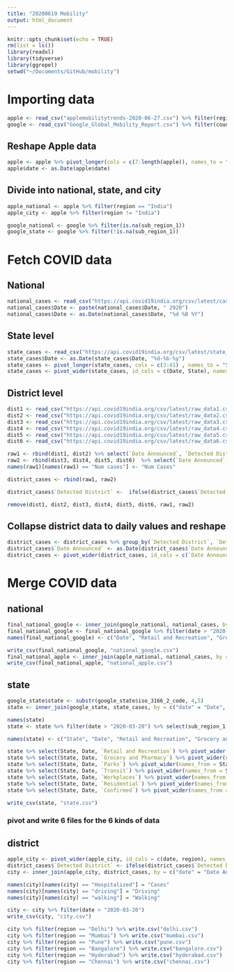 ```yaml
---
title: "20200619 Mobility"
output: html_document
---
```


```r
knitr::opts_chunk$set(echo = TRUE)
rm(list = ls())
library(readxl)
library(tidyverse)
library(ggrepel)
setwd("~/Documents/GitHub/mobility")
```

# Importing data
```r
apple <- read_csv("applemobilitytrends-2020-06-27.csv") %>% filter(region == "India" | country == "India")
google <- read_csv("Google_Global_Mobility_Report.csv") %>% filter(country_region == "India")
```

## Reshape Apple data
```r
apple <- apple %>% pivot_longer(cols = c(7:length(apple)), names_to = "date")
apple$date <- as.Date(apple$date)
```

## Divide into national, state, and city
```r
apple_national <- apple %>% filter(region == "India")
apple_city <- apple %>% filter(region != "India")

google_national <- google %>% filter(is.na(sub_region_1))
google_state <- google %>% filter(!is.na(sub_region_1))
```

# Fetch COVID data 

## National
```r
national_cases <- read_csv("https://api.covid19india.org/csv/latest/case_time_series.csv")
national_cases$Date <- paste(national_cases$Date, " 2020")
national_cases$Date <- as.Date(national_cases$Date, "%d %B %Y")
```
## State level
```r
state_cases <- read_csv("https://api.covid19india.org/csv/latest/state_wise_daily.csv")
state_cases$Date <- as.Date(state_cases$Date, "%d-%b-%y")
state_cases <- pivot_longer(state_cases, cols = c(3:41) , names_to = "State")
state_cases <- pivot_wider(state_cases, id_cols = c(Date, State), names_from = "Status", values_from = "value")
```

## District level
```r
dist1 <- read_csv("https://api.covid19india.org/csv/latest/raw_data1.csv") %>% filter(`Detected State` == "Delhi" | `Detected District` == "Mumbai" | `Detected District` == "Pune" | `Detected District` == "Hyderabad" | `Detected District` == "Bengaluru Urban" | `Detected District` == "Chennai")
dist2 <- read_csv("https://api.covid19india.org/csv/latest/raw_data2.csv") %>% filter(`Detected State` == "Delhi" | `Detected District` == "Mumbai" | `Detected District` == "Pune" | `Detected District` == "Hyderabad" | `Detected District` == "Bengaluru Urban" | `Detected District` == "Chennai")
dist3 <- read_csv("https://api.covid19india.org/csv/latest/raw_data3.csv") %>% filter(`Detected State` == "Delhi" | `Detected District` == "Mumbai" | `Detected District` == "Pune" | `Detected District` == "Hyderabad" | `Detected District` == "Bengaluru Urban" | `Detected District` == "Chennai")
dist4 <- read_csv("https://api.covid19india.org/csv/latest/raw_data4.csv") %>% filter(`Detected State` == "Delhi" | `Detected District` == "Mumbai" | `Detected District` == "Pune" | `Detected District` == "Hyderabad" | `Detected District` == "Bengaluru Urban" | `Detected District` == "Chennai")
dist5 <- read_csv("https://api.covid19india.org/csv/latest/raw_data5.csv") %>% filter(`Detected State` == "Delhi" | `Detected District` == "Mumbai" | `Detected District` == "Pune" | `Detected District` == "Hyderabad" | `Detected District` == "Bengaluru Urban" | `Detected District` == "Chennai")
dist6 <- read_csv("https://api.covid19india.org/csv/latest/raw_data6.csv") %>% filter(`Detected State` == "Delhi" | `Detected District` == "Mumbai" | `Detected District` == "Pune" | `Detected District` == "Hyderabad" | `Detected District` == "Bengaluru Urban" | `Detected District` == "Chennai")
```

```r
raw1 <- rbind(dist1, dist2) %>% select(`Date Announced`, `Detected District`, `Detected State`, `Num cases`, `Current Status`)
raw2 <- rbind(dist3, dist4, dist5, dist6)  %>% select(`Date Announced`, `Detected District`, `Detected State`, `Num Cases`, `Current Status`)
names(raw1)[names(raw1) == "Num cases"] <- "Num Cases"

district_cases <- rbind(raw1, raw2)
```


```r
district_cases$`Detected District` <-  ifelse(district_cases$`Detected State` == "Delhi", "Delhi", district_cases$`Detected District`)
```

```r
remove(dist1, dist2, dist3, dist4, dist5, dist6, raw1, raw2)
```

## Collapse district data to daily values and reshape
```r
district_cases <- district_cases %>% group_by(`Detected District`, `Detected State`, `Date Announced`, `Current Status`) %>% summarize(value = sum(`Num Cases`))
district_cases$`Date Announced` <- as.Date(district_cases$`Date Announced`, "%d/%m/%Y")
district_cases <- pivot_wider(district_cases, id_cols = c(`Date Announced`, `Detected District`, `Detected State`), names_from = `Current Status`, values_from = value)
```

# Merge COVID data

## national
```r
final_national_google <- inner_join(google_national, national_cases, by = c("date" = "Date"))
final_national_google <- final_national_google %>% filter(date > "2020-03-20") %>% select(date, ends_with("baseline"), starts_with("Daily"))
names(final_national_google) <- c("Date", "Retail and Recreation", "Grocery and Pharmacy", "Parks", "Transit", "Workplaces", "Residential"    , "Daily Confirmed"    , "Daily Recovered"    , "Daily Deceased"    )

write_csv(final_national_google, "national_google.csv")
final_national_apple <- inner_join(apple_national, national_cases, by = c("date" = "Date"))
write_csv(final_national_apple, "national_apple.csv")
```

## state
```r
google_state$state <- substr(google_state$iso_3166_2_code, 4,5)
state <- inner_join(google_state, state_cases, by = c("date" = "Date", "state" = "State"))

names(state) 
state <- state %>% filter(date > "2020-03-20") %>% select(sub_region_1, date, ends_with("baseline"), starts_with("Daily"), Confirmed, Recovered, Deceased)

names(state) <- c("State", "Date", "Retail and Recreation", "Grocery and Pharmacy", "Parks", "Transit", "Workplaces", "Residential"    , "Confirmed"    , "Recovered"    , "Deceased"    )

state %>% select(State, Date, `Retail and Recreation`) %>% pivot_wider(names_from = State, values_from = `Retail and Recreation`) %>% write_csv("retail.csv")
state %>% select(State, Date, `Grocery and Pharmacy`) %>% pivot_wider(names_from = State, values_from = `Grocery and Pharmacy`) %>% write_csv("grocery.csv")
state %>% select(State, Date, `Parks`) %>% pivot_wider(names_from = State, values_from = `Parks`) %>% write_csv("parks.csv")
state %>% select(State, Date, `Transit`) %>% pivot_wider(names_from = State, values_from = `Transit`) %>% write_csv("transit.csv")
state %>% select(State, Date, `Workplaces`) %>% pivot_wider(names_from = State, values_from = `Workplaces`) %>% write_csv("workplaces.csv")
state %>% select(State, Date, `Residential`) %>% pivot_wider(names_from = State, values_from = `Residential`) %>% write_csv("residential.csv")
state %>% select(State, Date, `Confirmed`) %>% pivot_wider(names_from = State, values_from = `Confirmed`) %>% write_csv("state_cases.csv")

write_csv(state, "state.csv")
```

### pivot and write 6 files for the 6 kinds of data

## district
```r
apple_city <- pivot_wider(apple_city, id_cols = c(date, region), names_from = transportation_type, values_from = value)
district_cases$`Detected District` <- ifelse(district_cases$`Detected District` == "Bengaluru Urban", "Bangalore", district_cases$`Detected District`)
city <- inner_join(apple_city, district_cases, by = c("date" = "Date Announced", "region" = "Detected District"))

names(city)[names(city) == "Hospitalized"] = "Cases"
names(city)[names(city) == "driving"] = "Driving"
names(city)[names(city) == "walking"] = "Walking"

city <- city %>% filter(date > "2020-03-20")
write_csv(city, "city.csv")

city %>% filter(region == "Delhi") %>% write.csv("delhi.csv")
city %>% filter(region == "Mumbai") %>% write.csv("mumbai.csv")
city %>% filter(region == "Pune") %>% write.csv("pune.csv")
city %>% filter(region == "Bangalore") %>% write.csv("bangalore.csv")
city %>% filter(region == "Hyderabad") %>% write.csv("hyderabad.csv")
city %>% filter(region == "Chennai") %>% write.csv("chennai.csv")
```


